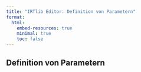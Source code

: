 ```yaml
---
title: "IRTlib Editor: Definition von Parametern"
format:
  html:
    embed-resources: true
    minimal: true 
    toc: false
---
```


## Definition von Parametern
